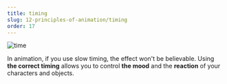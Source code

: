 ```yaml
---
title: timing
slug: 12-principles-of-animation/timing
order: 17
---
```


<SlideTemplate title="timing">

![time](/gif/timing.gif)

In animation, if you use slow timing, the effect won't be believable. Using
**the correct timing** allows you to control **the mood** and the **reaction** of your
characters and objects.

</SlideTemplate>
